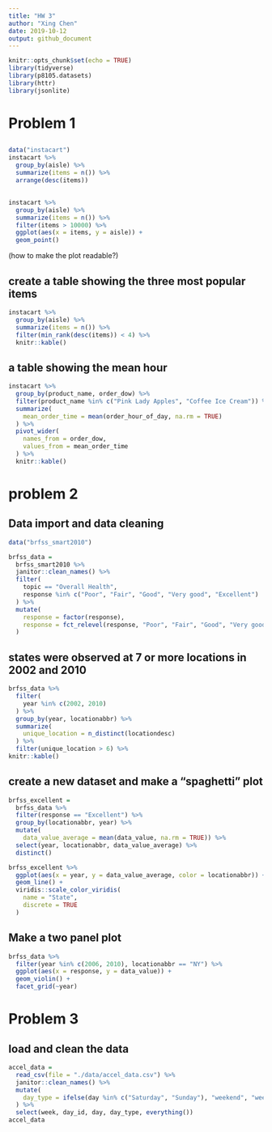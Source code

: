 ```yaml
---
title: "HW 3"
author: "Xing Chen"
date: 2019-10-12
output: github_document
---
```


```r
knitr::opts_chunk$set(echo = TRUE)
library(tidyverse)
library(p8105.datasets)
library(httr)
library(jsonlite)
```


# Problem 1


## 
```r
data("instacart")
instacart %>% 
  group_by(aisle) %>% 
  summarize(items = n()) %>% 
  arrange(desc(items))
```


## 

```r
instacart %>% 
  group_by(aisle) %>% 
  summarize(items = n()) %>% 
  filter(items > 10000) %>% 
  ggplot(aes(x = items, y = aisle)) + 
  geom_point()
```
(how to make the plot readable?)

## create a table showing the three most popular items

```r
instacart %>% 
  group_by(aisle) %>% 
  summarize(items = n()) %>% 
  filter(min_rank(desc(items)) < 4) %>% 
  knitr::kable()
```


## a table showing the mean hour

```r
instacart %>% 
  group_by(product_name, order_dow) %>% 
  filter(product_name %in% c("Pink Lady Apples", "Coffee Ice Cream")) %>% 
  summarize(
    mean_order_time = mean(order_hour_of_day, na.rm = TRUE)
  ) %>% 
  pivot_wider(
    names_from = order_dow,
    values_from = mean_order_time
  ) %>% 
  knitr::kable()
```


# problem 2


## Data import and data cleaning

```r
data("brfss_smart2010")

brfss_data = 
  brfss_smart2010 %>% 
  janitor::clean_names() %>% 
  filter(
    topic == "Overall Health", 
    response %in% c("Poor", "Fair", "Good", "Very good", "Excellent")
  ) %>% 
  mutate(
    response = factor(response),
    response = fct_relevel(response, "Poor", "Fair", "Good", "Very good", "Excellent")
  )
```


## states were observed at 7 or more locations in 2002 and 2010

```r
brfss_data %>% 
  filter(
    year %in% c(2002, 2010)
  ) %>% 
  group_by(year, locationabbr) %>% 
  summarize(
    unique_location = n_distinct(locationdesc)
  ) %>% 
  filter(unique_location > 6) %>% 
knitr::kable()
```


## create a new dataset and make a "spaghetti" plot

```r
brfss_excellent = 
  brfss_data %>% 
  filter(response == "Excellent") %>% 
  group_by(locationabbr, year) %>% 
  mutate(
    data_value_average = mean(data_value, na.rm = TRUE)) %>% 
  select(year, locationabbr, data_value_average) %>% 
  distinct()

brfss_excellent %>% 
  ggplot(aes(x = year, y = data_value_average, color = locationabbr)) +
  geom_line() +
  viridis::scale_color_viridis(
    name = "State", 
    discrete = TRUE
  )
```


## Make a two panel plot

```r
brfss_data %>% 
  filter(year %in% c(2006, 2010), locationabbr == "NY") %>% 
  ggplot(aes(x = response, y = data_value)) +
  geom_violin() +
  facet_grid(~year)
```


# Problem 3

## load and clean the data

```r
accel_data = 
  read_csv(file = "./data/accel_data.csv") %>% 
  janitor::clean_names() %>% 
  mutate(
    day_type = ifelse(day %in% c("Saturday", "Sunday"), "weekend", "weekday")
  ) %>% 
  select(week, day_id, day, day_type, everything())
accel_data
```



